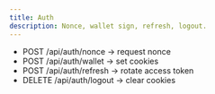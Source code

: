 ```yaml
---
title: Auth
description: Nonce, wallet sign, refresh, logout.
---
```


- POST /api/auth/nonce → request nonce
- POST /api/auth/wallet → set cookies
- POST /api/auth/refresh → rotate access token
- DELETE /api/auth/logout → clear cookies
